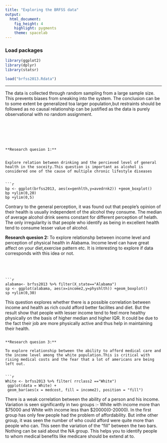 ---
title: "Exploring the BRFSS data"
output: 
  html_document: 
    fig_height: 4
    highlight: pygments
    theme: spacelab
---



### Load packages

```{r load-packages, message = FALSE}
library(ggplot2)
library(dplyr)
library(statsr)
```


```{r load data}

load("brfss2013.Rdata")
```



* * *

The data is collected through random sampling from a
large sample size. This prevents biases from sneaking into the system. The conclusion can be to some extent be generalized toa larger population,but restraints should be followed as no causal relationship can be justified as the data is purely observational with no random assignment.
```






**Research quesion 1:**


Explore relation between drinking and the percieved level of general health in the soceity.This question is important as alcohol is considered one of the cause of multiple chronic lifestyle diseases


```{r}
bp <- ggplot(brfss2013, aes(x=genhlth,y=avedrnk2)) +geom_boxplot()
bp +ylim(0,20)
bp +ylim(0,5)
```


Contrary to the general perception, it was found out that people's opinion of their health is usually independent of the alcohol they consume. The median of average alcohol drink seems constant for different perception of helath. The only irregularity is that people who identify as being in excellent health tend to consume lesser value of alcohol.

**Research quesion 2:**
To explore relationshp between income level and perception of physical health in Alabama. Income level can have great affect on your diet,exercise pattern etc. It is interesting to explore if data corresponds with this idea or not.
```




```{r}
alabama<- brfss2013 %>% filter(X_state=="Alabama")
sp <- ggplot(alabama, aes(x=income2,y=physhlth)) +geom_boxplot()
sp +ylim(0,30)
```

 This question explores whether there is a possible correlation between income and health as rich could afford better facilites and diet. But the result show that people with lesser income tend to feel more healthy physically on the basis of higher median and higher IQR. It could be due to the fact their job are more physically active and thus help in maintaining their health.

```

**Research quesion 3:**

To explore relationship between the ability to afford medical care and the income level among the white population.This is critical with rising medical costs and the fear that a lot of americans are being left out.


```{r}
White <- brfss2013 %>% filter( rrclass2 =="White")
 ggplot(data = White) +
 geom_bar(aes(x = medcost, fill = income2), position = "fill")
```


There is a weak correlation between the ability of a person and his income. 
Variation is seen significantly in two groups :- White with income more than $75000 and White with income less than $20000(0-20000).
In the first group has only few people had the problem of affordability. But inthe other group, it was seen the number of who could afford were quite more than people who can. This seen the variation of the "fill" between the two bars.
Nothing can be said about the NA group.
This helps you to identify people to whom medical benefits like medicare should be extend at to.


